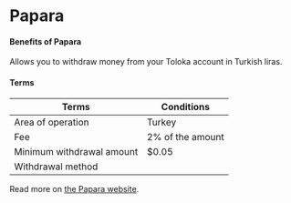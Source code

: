 
# Papara

#### Benefits of Papara

Allows you to withdraw money from your Toloka account in Turkish liras.

#### Terms

Terms | Conditions
----- | -----
Area of operation | Turkey
Fee | 2% of the amount
Minimum withdrawal amount | $0.05
Withdrawal method | <PayAboutTable20/>

Read more on [the Papara website](https://www.papara.com/en/faq/).
